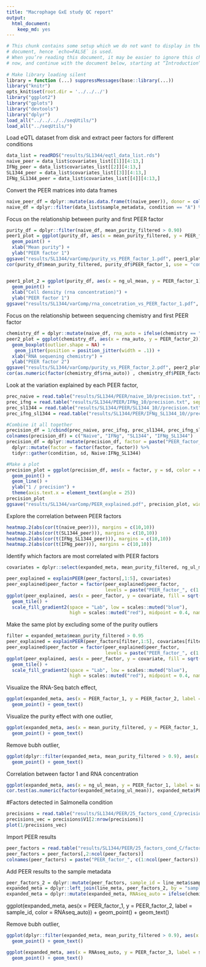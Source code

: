 ```yaml
---
title: "Macrophage GxE study QC report"
output:
  html_document:
    keep_md: yes
---
```

  
```r
# This chunk contains some setup which we do not want to display in the final
# document, hence `echo=FALSE` is used.
# When you’re reading this document, it may be easier to ignore this chunk for
# now, and continue with the document below, starting at “Introduction”
 
# Make library loading silent
library = function (...) suppressMessages(base::library(...))
library("knitr")
opts_knit$set(root.dir = '../../../')
library("ggplot2")
library("gplots")
library("devtools")
library("dplyr")
load_all("../../../../seqUtils/")
load_all("../seqUtils/")
```

Load eQTL dataset from disk and extract peer factors for different conditions
```r
data_list = readRDS("results/SL1344/eqtl_data_list.rds")
naive_peer = data_list$covariates_list[[1]][4:13,]
IFNg_peer = data_list$covariates_list[[2]][4:13,]
SL1344_peer = data_list$covariates_list[[3]][4:13,]
IFNg_SL1344_peer = data_list$covariates_list[[4]][4:13,]

```

Convert the PEER matrices into data frames
```r
naive_peer_df = dplyr::mutate(as.data.frame(t(naive_peer)), donor = colnames(naive_peer))
naive_df = dplyr::filter(data_list$sample_metadata, condition == "A") %>% dplyr::left_join(naive_peer_df,by = "donor")

```

Focus on the relationship between purity and first PEER factor
```r
purity_df = dplyr::filter(naive_df, mean_purity_filtered > 0.90)
peer1_plot = ggplot(purity_df, aes(x = mean_purity_filtered, y = PEER_factor_1)) + 
  geom_point() +
  xlab("Mean purity") + 
  ylab("PEER factor 1")
ggsave("results/SL1344/varComp/purity_vs_PEER_factor_1.pdf", peer1_plot, width = 5, height = 5)
cor(purity_df$mean_purity_filtered, purity_df$PEER_factor_1, use = "complete.obs")


peer1_plot_2 = ggplot(purity_df, aes(x = ng_ul_mean, y = PEER_factor_1)) + 
  geom_point() +
  xlab("Cell density (rna concentration)") + 
  ylab("PEER factor 1")
ggsave("results/SL1344/varComp/rna_concetration_vs_PEER_factor_1.pdf", peer1_plot_2, width = 5, height = 5)

```

Focus on the relationship between sequencing chemistry and first PEER factor
```r
chemistry_df = dplyr::mutate(naive_df, rna_auto = ifelse(chemistry == "V4_auto", "automatic", "manual"))
peer2_plot = ggplot(chemistry_df, aes(x = rna_auto, y = PEER_factor_2)) + 
  geom_boxplot(outlier.shape = NA) +
   geom_jitter(position = position_jitter(width = .1)) + 
  xlab("RNA sequening chemistry") + 
  ylab("PEER factor 2")
ggsave("results/SL1344/varComp/purity_vs_PEER_factor_2.pdf", peer2_plot, width = 5, height = 5)
cor(as.numeric(factor(chemistry_df$rna_auto)) , chemistry_df$PEER_factor_2, use = "complete.obs")
```

Look at the variation explained by each PEER factor,
```r
prec_naive = read.table("results/SL1344/PEER/naive_10/precision.txt", sep = ",")
prec_ifng = read.table("results/SL1344/PEER/IFNg_10/precision.txt", sep = ",")
prec_sl1344 = read.table("results/SL1344/PEER/SL1344_10//precision.txt", sep = ",")
prec_ifng_sl1344 = read.table("results/SL1344/PEER/IFNg_SL1344_10//precision.txt", sep = ",")

#Combine it all together
precision_df = 1/cbind(prec_naive, prec_ifng, prec_sl1344, prec_ifng_sl1344)[-1,]
colnames(precision_df) = c("Naive", "IFNg", "SL1344", "IFNg_SL1344")
precision_df = dplyr::mutate(precision_df, factor = paste("PEER_factor_", c(1:10), sep = "")) %>% 
  dplyr::mutate(factor = factor(factor, factor)) %>%
  tidyr::gather(condition, sd, Naive:IFNg_SL1344)

#Make a plot
precision_plot = ggplot(precision_df, aes(x = factor, y = sd, color = condition, group = condition)) +
  geom_point() + 
  geom_line() +
  ylab("1 / precision") + 
  theme(axis.text.x = element_text(angle = 25))
precision_plot
ggsave("results/SL1344/varComp/PEER_explained.pdf", precision_plot, width = 7, height = 5)
```

Explore the correlation between PEER factors
```r
heatmap.2(abs(cor(t(naive_peer))), margins = c(10,10))
heatmap.2(abs(cor(t(SL1344_peer))), margins = c(10,10))
heatmap.2(abs(cor(t(IFNg_SL1344_peer))), margins = c(10,10))
heatmap.2(abs(cor(t(IFNg_peer))), margins = c(10,10))

```

Identify which factors are most correlated with PEER factors
```r
covariates = dplyr::select(expanded_meta, mean_purity_filtered, ng_ul_mean, RNAseq_auto, diff_days, passage_diff)

peer_explained = explainPEER(peer_factors[,1:5], covariates)
peer_explained$peer_factor = factor(peer_explained$peer_factor, 
                                    levels = paste("PEER_factor_", c(1:ncol(peer_factors)), sep = ""))
ggplot(peer_explained, aes(x = peer_factor, y = covariate, fill = sqrt(r_squared))) + 
  geom_tile() + 
  scale_fill_gradient2(space = "Lab", low = scales::muted("blue"), 
                       high = scales::muted("red"), midpoint = 0.4, name = "Correlation")
```

Make the same plot by excluding some of the purity outliers
```r
filter = expanded_meta$mean_purity_filtered > 0.95
peer_explained = explainPEER(peer_factors[filter,1:5], covariates[filter,])
peer_explained$peer_factor = factor(peer_explained$peer_factor, 
                                    levels = paste("PEER_factor_", c(1:ncol(peer_factors)), sep = ""))
ggplot(peer_explained, aes(x = peer_factor, y = covariate, fill = sqrt(r_squared))) + 
  geom_tile() + 
  scale_fill_gradient2(space = "Lab", low = scales::muted("blue"), 
                       high = scales::muted("red"), midpoint = 0.4, name = "Correlation")
```

Visualize the RNA-Seq batch effect,
```r
ggplot(expanded_meta, aes(x = PEER_factor_1, y = PEER_factor_2, label = sample_id, color = RNAseq_auto)) + 
  geom_point() + geom_text()
```

Visualize the purity effect with one outlier,
```r
ggplot(expanded_meta, aes(x = mean_purity_filtered, y = PEER_factor_1, label = sample_id)) + 
  geom_point() + geom_text()
```

Remove bubh outlier,
```r
ggplot(dplyr::filter(expanded_meta, mean_purity_filtered > 0.9), aes(x = mean_purity_filtered, y = PEER_factor_1, label = sample_id)) + 
  geom_point() + geom_text()
```

Correlation between factor 1 and RNA concentration
```r
ggplot(expanded_meta, aes(x = ng_ul_mean, y = PEER_factor_1, label = sample_id)) + geom_point() + geom_text()
cor.test(as.numeric(factor(expanded_meta$ng_ul_mean)), expanded_meta$PEER_factor_1, method = "pearson")
```

#Factors detected in Salmonella condition
```r
precisions = read.table("results/SL1344/PEER/25_factors_cond_C/precision.txt", sep = ",")
precisions_vec = precisions$V1[2:nrow(precisions)]
plot(1/precisions_vec)
```

Import PEER results
```r
peer_factors = read.table("results/SL1344/PEER/25_factors_cond_C/factors.txt", sep =",")
peer_factors = peer_factors[,2:ncol(peer_factors)]
colnames(peer_factors) = paste("PEER_factor_", c(1:ncol(peer_factors)), sep = "")
```

Add PEER results to the sample metadata
```r
peer_factors_2 = dplyr::mutate(peer_factors, sample_id = line_meta$sample_id)
expanded_meta = dplyr::left_join(line_meta, peer_factors_2, by = "sample_id")
expanded_meta = dplyr::mutate(expanded_meta, RNAseq_auto = ifelse(chemistry == "V4_auto", "yes", "no"))
```

ggplot(expanded_meta, aes(x = PEER_factor_1, y = PEER_factor_2, label = sample_id, color = RNAseq_auto)) + 
  geom_point() + geom_text()
  
Remove bubh outlier,
```r
ggplot(dplyr::filter(expanded_meta, mean_purity_filtered > 0.9), aes(x = mean_purity_filtered, y = PEER_factor_1, label = sample_id)) + 
  geom_point() + geom_text()
```

```r
ggplot(expanded_meta, aes(x = RNAseq_auto, y = PEER_factor_3, label = sample_id, color = RNAseq_auto)) + 
  geom_point() + geom_text()
```

